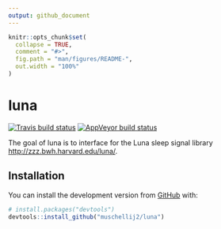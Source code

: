 ```yaml
---
output: github_document
---
```


<!-- README.md is generated from README.Rmd. Please edit that file -->

```r
knitr::opts_chunk$set(
  collapse = TRUE,
  comment = "#>",
  fig.path = "man/figures/README-",
  out.width = "100%"
)
```
# luna

<!-- badges: start -->
[![Travis build status](https://travis-ci.com/muschellij2/luna.svg?branch=master)](https://travis-ci.com/muschellij2/luna)
[![AppVeyor build status](https://ci.appveyor.com/api/projects/status/github/muschellij2/luna?branch=master&svg=true)](https://ci.appveyor.com/project/muschellij2/luna)
<!-- badges: end -->

The goal of luna is to interface for the Luna sleep signal library <http://zzz.bwh.harvard.edu/luna/>.

## Installation

You can install the development version from [GitHub](https://github.com/) with:

``` r
# install.packages("devtools")
devtools::install_github("muschellij2/luna")
```


